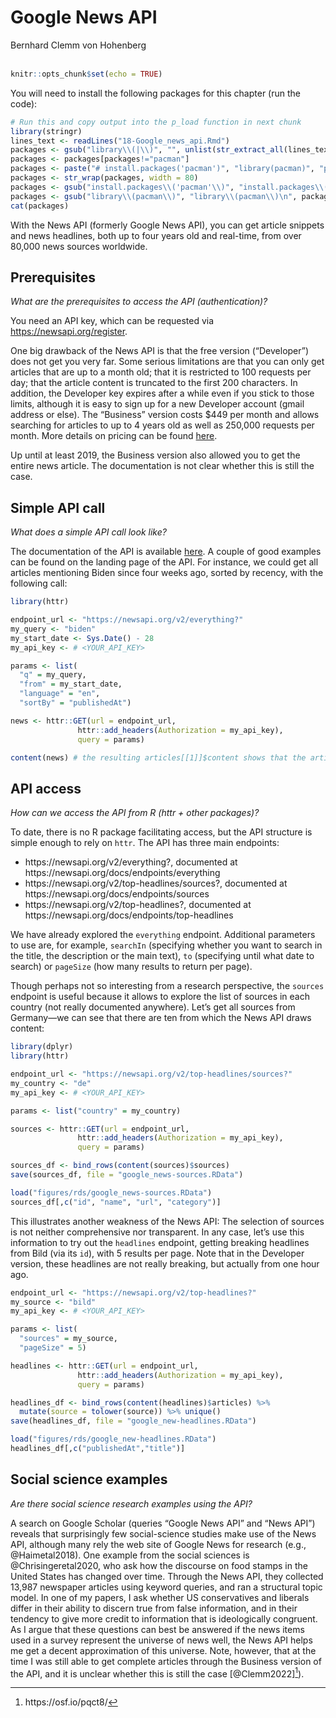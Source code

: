# Google News API
<chauthors>Bernhard Clemm von Hohenberg</chauthors>
<br><br>

```r
knitr::opts_chunk$set(echo = TRUE)
```

You will need to install the following packages for this chapter (run the code):

```r
# Run this and copy output into the p_load function in next chunk
library(stringr)
lines_text <- readLines("18-Google_news_api.Rmd")
packages <- gsub("library\\(|\\)", "", unlist(str_extract_all(lines_text, "library\\([a-zA-z0-9]*\\)|p_load\\([a-zA-z0-9]*\\)")))
packages <- packages[packages!="pacman"]
packages <- paste("# install.packages('pacman')", "library(pacman)", "p_load('", paste(packages, collapse="', '"), "')",sep="")
packages <- str_wrap(packages, width = 80)
packages <- gsub("install.packages\\('pacman'\\)", "install.packages\\('pacman'\\)\n", packages)
packages <- gsub("library\\(pacman\\)", "library\\(pacman\\)\n", packages)
cat(packages)
```

With the News API (formerly Google News API), you can get article snippets and news headlines, both up to four years old and real-time, from over 80,000 news sources worldwide. 

## Prerequisites
*What are the prerequisites to access the API (authentication)? *

You need an API key, which can be requested via [https://newsapi.org/register](https://newsapi.org/register).

One big drawback of the News API is that the free version ("Developer") does not get you very far. Some serious limitations are that you can only get articles that are up to a month old; that it is restricted to 100 requests per day; that the article content is truncated to the first 200 characters. In addition, the Developer key expires after a while even if you stick to those limits, although it is easy to sign up for a new Developer account (gmail address or else). The "Business" version costs $449 per month and allows searching for articles to up to 4 years old as well as 250,000 requests per month. More details on pricing can be found [here](https://newsapi.org/pricing). 

Up until at least 2019, the Business version also allowed you to get the entire news article. The documentation is not clear whether this is still the case.

## Simple API call
*What does a simple API call look like?*

The documentation of the API is available [here](https://newsapi.org/docs). A couple of good examples can be found on the landing page of the API. For instance, we could get all articles mentioning Biden since four weeks ago, sorted by recency, with the following call:

```r

library(httr)

endpoint_url <- "https://newsapi.org/v2/everything?"
my_query <- "biden"
my_start_date <- Sys.Date() - 28
my_api_key <- # <YOUR_API_KEY>

params <- list(
  "q" = my_query,
  "from" = my_start_date,
  "language" = "en",
  "sortBy" = "publishedAt")

news <- httr::GET(url = endpoint_url, 
               httr::add_headers(Authorization = my_api_key),
               query = params)

content(news) # the resulting articles[[1]]$content shows that the article content is truncated
```

## API access
*How can we access the API from R (httr + other packages)?* 

To date, there is no R package facilitating access, but the API structure is simple enough to rely on `httr`. The API has three main endpoints: 

- https://newsapi.org/v2/everything?, documented at https://newsapi.org/docs/endpoints/everything
- https://newsapi.org/v2/top-headlines/sources?, documented at https://newsapi.org/docs/endpoints/sources
- https://newsapi.org/v2/top-headlines?, documented at https://newsapi.org/docs/endpoints/top-headlines

We have already explored the `everything` endpoint. Additional parameters to use are, for example, `searchIn` (specifying whether you want to search in the title, the description or the main text), `to` (specifying until what date to search) or `pageSize` (how many results to return per page). 

Though perhaps not so interesting from a research perspective, the `sources` endpoint is useful because it allows to explore the list of sources in each country (not really documented anywhere). Let's get all sources from Germany---we can see that there are ten from which the News API draws content:

```r

library(dplyr)
library(httr)

endpoint_url <- "https://newsapi.org/v2/top-headlines/sources?"
my_country <- "de"
my_api_key <- # <YOUR_API_KEY>

params <- list("country" = my_country)

sources <- httr::GET(url = endpoint_url, 
               httr::add_headers(Authorization = my_api_key),
               query = params)

sources_df <- bind_rows(content(sources)$sources)
save(sources_df, file = "google_news-sources.RData")

```

```r
load("figures/rds/google_news-sources.RData")
sources_df[,c("id", "name", "url", "category")]
```

This illustrates another weakness of the News API: The selection of sources is not neither comprehensive nor transparent. In any case, let's use this information to try out the `headlines` endpoint, getting breaking headlines from Bild (via its `id`), with 5 results per page. Note that in the Developer version, these headlines are not really breaking, but actually from one hour ago.

```r

endpoint_url <- "https://newsapi.org/v2/top-headlines?"
my_source <- "bild"
my_api_key <- # <YOUR_API_KEY>

params <- list(
  "sources" = my_source,
  "pageSize" = 5)

headlines <- httr::GET(url = endpoint_url, 
               httr::add_headers(Authorization = my_api_key),
               query = params)

headlines_df <- bind_rows(content(headlines)$articles) %>% 
  mutate(source = tolower(source)) %>% unique()
save(headlines_df, file = "google_new-headlines.RData")

```

```r
load("figures/rds/google_new-headlines.RData")
headlines_df[,c("publishedAt","title")]
```

## Social science examples
*Are there social science research examples using the API?*

A search on Google Scholar (queries "Google News API" and "News API") reveals that surprisingly few social-science studies make use of the News API, although many rely the web site of Google News for research (e.g., @Haimetal2018). One example from the social sciences is @Chrisingeretal2020, who ask how the discourse on food stamps in the United States has changed over time. Through the News API, they collected 13,987 newspaper articles using keyword queries, and ran a structural topic model. In one of my papers, I ask whether US conservatives and liberals differ in their ability to discern true from false information, and in their tendency to give more credit to information that is ideologically congruent. As I argue that these questions can best be answered if the news items used in a survey represent the universe of news well, the News API helps me get a decent approximation of this universe. Note, however, that at the time I was still able to get complete articles through the Business version of the API, and it is unclear whether this is still the case [@Clemm2022]^[https://osf.io/pqct8/]). 

